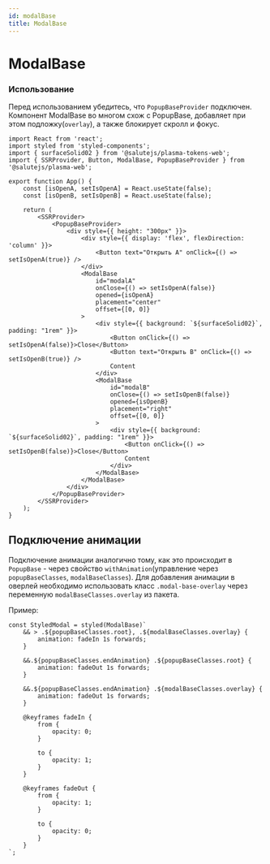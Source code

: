 ```yaml
---
id: modalBase
title: ModalBase
---
```



# ModalBase
<Description name="ModalBase" />
<PropsTable name="ModalBase" />
<StorybookLink name="ModalBase" />

### Использование

Перед использованием убедитесь, что `PopupBaseProvider` подключен.
Компонент ModalBase во многом схож с PopupBase, добавляет при этом подложку(`overlay`), а также блокирует скролл и фокус.


```tsx live
import React from 'react';
import styled from 'styled-components';
import { surfaceSolid02 } from '@salutejs/plasma-tokens-web';
import { SSRProvider, Button, ModalBase, PopupBaseProvider } from '@salutejs/plasma-web';

export function App() {
    const [isOpenA, setIsOpenA] = React.useState(false);
    const [isOpenB, setIsOpenB] = React.useState(false);

    return (
        <SSRProvider>
            <PopupBaseProvider>
                <div style={{ height: "300px" }}>
                    <div style={{ display: 'flex', flexDirection: 'column' }}>
                        <Button text="Открыть A" onClick={() => setIsOpenA(true)} />
                    </div>
                    <ModalBase
                        id="modalA"
                        onClose={() => setIsOpenA(false)}
                        opened={isOpenA}
                        placement="center"
                        offset={[0, 0]}
                    >
                        <div style={{ background: `${surfaceSolid02}`, padding: "1rem" }}>
                            <Button onClick={() => setIsOpenA(false)}>Close</Button>
                            <Button text="Открыть B" onClick={() => setIsOpenB(true)} />
                            Content
                        </div>
                        <ModalBase
                            id="modalB"
                            onClose={() => setIsOpenB(false)}
                            opened={isOpenB}
                            placement="right"
                            offset={[0, 0]}
                        >
                            <div style={{ background: `${surfaceSolid02}`, padding: "1rem" }}>
                                <Button onClick={() => setIsOpenB(false)}>Close</Button>
                                Content
                            </div>
                        </ModalBase>
                    </ModalBase>
                </div>
            </PopupBaseProvider>
        </SSRProvider>
    );
}
```

## Подключение анимации

Подключение анимации аналогично тому, как это происходит в `PopupBase` - через свойство `withAnimation`(управление через `popupBaseClasses`, `modalBaseClasses`).
Для добавления анимации в оверлей необходимо использовать класс `.modal-base-overlay` через переменную `modalBaseClasses.overlay` из пакета.

Пример:

```tsx
const StyledModal = styled(ModalBase)`
    && > .${popupBaseClasses.root}, .${modalBaseClasses.overlay} {
        animation: fadeIn 1s forwards;
    }

    &&.${popupBaseClasses.endAnimation} .${popupBaseClasses.root} {
        animation: fadeOut 1s forwards;
    }

    &&.${popupBaseClasses.endAnimation} .${modalBaseClasses.overlay} {
        animation: fadeOut 1s forwards;
    }

    @keyframes fadeIn {
        from {
            opacity: 0;
        }

        to {
            opacity: 1;
        }
    }

    @keyframes fadeOut {
        from {
            opacity: 1;
        }

        to {
            opacity: 0;
        }
    }
`;
```
